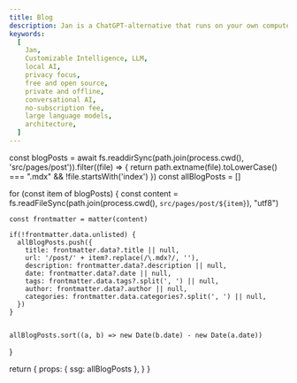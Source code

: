 ```yaml
---
title: Blog
description: Jan is a ChatGPT-alternative that runs on your own computer, with a local API server.
keywords:
  [
    Jan,
    Customizable Intelligence, LLM,
    local AI,
    privacy focus,
    free and open source,
    private and offline,
    conversational AI,
    no-subscription fee,
    large language models,
    architecture,
  ]
---
```



<Blog/>


  const blogPosts = await fs.readdirSync(path.join(process.cwd(), 'src/pages/post')).filter((file) => {
    return path.extname(file).toLowerCase() === ".mdx" && !file.startsWith('index')
  })
  const allBlogPosts = []

  for (const item of blogPosts) {
    const content = fs.readFileSync(path.join(process.cwd(), `src/pages/post/${item}`), "utf8")

    const frontmatter = matter(content)

    if(!frontmatter.data.unlisted) {
      allBlogPosts.push({
        title: frontmatter.data?.title || null,
        url: '/post/' + item?.replace(/\.mdx?/, ''),
        description: frontmatter.data?.description || null,
        date: frontmatter.data?.date || null,
        tags: frontmatter.data.tags?.split(', ') || null,
        author: frontmatter.data?.author || null,
        categories: frontmatter.data.categories?.split(', ') || null,
      })
    }


    allBlogPosts.sort((a, b) => new Date(b.date) - new Date(a.date))
    
  }

  return {
    props: {
        ssg: allBlogPosts
      },
  }
}